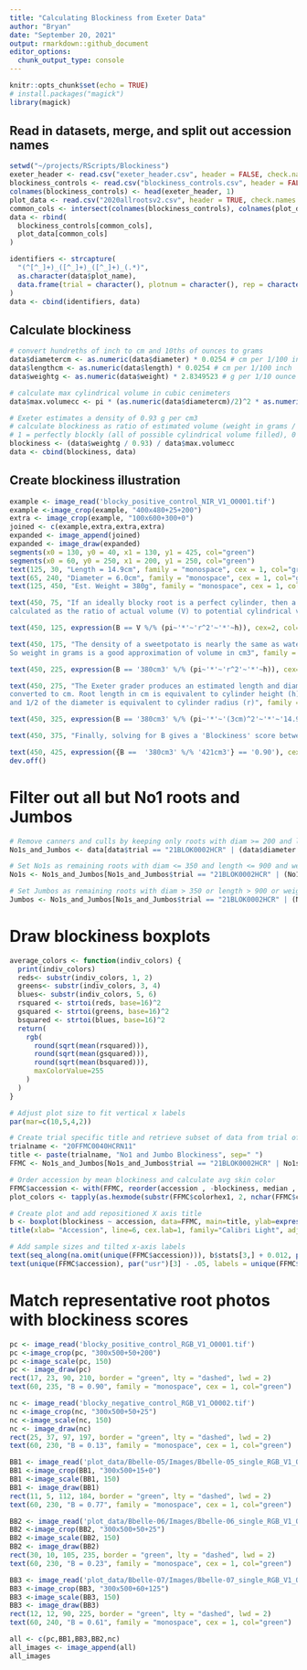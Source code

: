 ```yaml
---
title: "Calculating Blockiness from Exeter Data"
author: "Bryan"
date: "September 20, 2021"
output: rmarkdown::github_document
editor_options: 
  chunk_output_type: console
---
```


```r
knitr::opts_chunk$set(echo = TRUE)
# install.packages("magick")
library(magick)
```

## Read in datasets, merge, and split out accession names

```r
setwd("~/projects/RScripts/Blockiness")
exeter_header <- read.csv("exeter_header.csv", header = FALSE, check.names = TRUE,  stringsAsFactors = FALSE)
blockiness_controls <- read.csv("blockiness_controls.csv", header = FALSE, check.names = TRUE,  stringsAsFactors = FALSE)
colnames(blockiness_controls) <- head(exeter_header, 1)
plot_data <- read.csv("2020allrootsv2.csv", header = TRUE, check.names = TRUE,  stringsAsFactors = FALSE)
common_cols <- intersect(colnames(blockiness_controls), colnames(plot_data))
data <- rbind(
  blockiness_controls[common_cols], 
  plot_data[common_cols]
)

identifiers <- strcapture(
  "(^[^_]+)_([^_]+)_([^_]+)_(.*)",
  as.character(data$plot_name),
  data.frame(trial = character(), plotnum = character(), rep = character(), accession = character())
)
data <- cbind(identifiers, data)
```

## Calculate blockiness

```r
# convert hundreths of inch to cm and 10ths of ounces to grams
data$diametercm <- as.numeric(data$diameter) * 0.0254 # cm per 1/100 inch
data$lengthcm <- as.numeric(data$length) * 0.0254 # cm per 1/100 inch
data$weightg <- as.numeric(data$weight) * 2.8349523 # g per 1/10 ounce

# calculate max cylindrical volume in cubic cenimeters
data$max.volumecc <- pi * (as.numeric(data$diametercm)/2)^2 * as.numeric(data$lengthcm)  # cyclindrical volume = pi*r2*h

# Exeter estimates a density of 0.93 g per cm3
# calculate blockiness as ratio of estimated volume (weight in grams / 0.93 g per cm3)  to maximum theoretical volume
# 1 = perfectly blockly (all of possible cylindrical volume filled), 0 = infinitely not blocky (none of possible cylindrical volume filled)
blockiness <- (data$weightg / 0.93) / data$max.volumecc
data <- cbind(blockiness, data)

```

## Create blockiness illustration

```r
example <- image_read('blocky_positive_control_NIR_V1_O0001.tif')
example <-image_crop(example, "400x480+25+200")
extra <- image_crop(example, "100x600+300+0")
joined <- c(example,extra,extra,extra)
expanded <- image_append(joined)
expanded <- image_draw(expanded)
segments(x0 = 130, y0 = 40, x1 = 130, y1 = 425, col="green")
segments(x0 = 60, y0 = 250, x1 = 200, y1 = 250, col="green")
text(125, 30, "Length = 14.9cm", family = "monospace", cex = 1, col="green")
text(65, 240, "Diameter = 6.0cm", family = "monospace", cex = 1, col="green")
text(125, 450, "Est. Weight = 380g", family = "monospace", cex = 1, col="green")

text(450, 75, "If an ideally blocky root is a perfect cylinder, then a blockiness score (B) can be
calculated as the ratio of actual volume (V) to potential cylindrical volume (pi * r^2 * h)", family = "monospace", cex = 1, col="white")

text(450, 125, expression(B == V %/% (pi~'*'~'r^2'~'*'~h)), cex=2, col="green")

text(450, 175, "The density of a sweetpotato is nearly the same as water, or 1 g/cm3.
So weight in grams is a good approximation of volume in cm3", family = "monospace", cex = 1, col="white")

text(450, 225, expression(B == '380cm3' %/% (pi~'*'~'r^2'~'*'~h)), cex=2, col="green")

text(450, 275, "The Exeter grader produces an estimated length and diameter, which can be
converted to cm. Root length in cm is equivalent to cylinder height (h),
and 1/2 of the diameter is equivalent to cylinder radius (r)", family = "monospace", cex = 1, col="white")

text(450, 325, expression(B == '380cm3' %/% (pi~'*'~'(3cm)^2'~'*'~'14.9cm')), cex=2, col="green") 

text(450, 375, "Finally, solving for B gives a 'Blockiness' score between 1 and 0", family = "monospace", cex = 1, col="white")

text(450, 425, expression({B ==  '380cm3' %/% '421cm3'} == '0.90'), cex=2, col="green")
dev.off()

```

# Filter out all but No1 roots and Jumbos

```r
# Remove canners and culls by keeping only roots with diam >= 200 and length >= 299 and weight >=50
No1s_and_Jumbos <- data[data$trial == "21BLOK0002HCR" | (data$diameter >= 200 & data$length >= 300 & data$weight >= 50),]

# Set No1s as remaining roots with diam <= 350 and length <= 900 and weight <=220
No1s <- No1s_and_Jumbos[No1s_and_Jumbos$trial == "21BLOK0002HCR" | (No1s_and_Jumbos$diameter <= 350 & No1s_and_Jumbos$length <= 900 & No1s_and_Jumbos$weight <= 220),] 

# Set Jumbos as remaining roots with diam > 350 or length > 900 or weight > 220
Jumbos <- No1s_and_Jumbos[No1s_and_Jumbos$trial == "21BLOK0002HCR" | (No1s_and_Jumbos$diameter > 350 | No1s_and_Jumbos$length > 900 | No1s_and_Jumbos$weight > 220),]
```

# Draw blockiness boxplots 

```r

average_colors <- function(indiv_colors) {
  print(indiv_colors)
  reds<- substr(indiv_colors, 1, 2)
  greens<- substr(indiv_colors, 3, 4)
  blues<- substr(indiv_colors, 5, 6)
  rsquared <- strtoi(reds, base=16)^2
  gsquared <- strtoi(greens, base=16)^2
  bsquared <- strtoi(blues, base=16)^2
  return(
    rgb(
      round(sqrt(mean(rsquared))),
      round(sqrt(mean(gsquared))),
      round(sqrt(mean(bsquared))),
      maxColorValue=255
    )
  )
}

# Adjust plot size to fit vertical x labels
par(mar=c(10,5,4,2))

# Create trial specific title and retrieve subset of data from trial of interest
trialname <- "20FFMC0040HCRN11"
title <- paste(trialname, "No1 and Jumbo Blockiness", sep=" ") 
FFMC <- No1s_and_Jumbos[No1s_and_Jumbos$trial == "21BLOK0002HCR" | No1s_and_Jumbos$trial == "20FFMC0040HCRN11",]

# Order accession by mean blockiness and calculate avg skin color
FFMC$accession <- with(FFMC, reorder(accession , -blockiness, median , na.rm=T))
plot_colors <- tapply(as.hexmode(substr(FFMC$colorhex1, 2, nchar(FFMC$colorhex1))), FFMC$accession, average_colors)

# Create plot and add repositioned X axis title
b <- boxplot(blockiness ~ accession, data=FFMC, main=title, ylab=expression(bold("Blockiness")), las=2, col=plot_colors, xaxt="n", xlab="")
title(xlab= "Accession", line=6, cex.lab=1, family="Calibri Light", adj=0.45, font.lab = 2)

# Add sample sizes and tilted x-axis labels
text(seq_along(na.omit(unique(FFMC$accession))), b$stats[3,] + 0.012, paste("n=", b$n))
text(unique(FFMC$accession), par("usr")[3] - .05, labels = unique(FFMC$accession), srt = 45, adj = 1, xpd = TRUE);
```

# Match representative root photos with blockiness scores

```r

pc <- image_read('blocky_positive_control_RGB_V1_O0001.tif')
pc <-image_crop(pc, "300x500+50+200")
pc <-image_scale(pc, 150)
pc <- image_draw(pc)
rect(17, 23, 90, 210, border = "green", lty = "dashed", lwd = 2)
text(60, 235, "B = 0.90", family = "monospace", cex = 1, col="green")

nc <- image_read('blocky_negative_control_RGB_V1_O0002.tif')
nc <-image_crop(nc, "300x500+50+25")
nc <-image_scale(nc, 150)
nc <- image_draw(nc)
rect(25, 37, 97, 197, border = "green", lty = "dashed", lwd = 2)
text(60, 230, "B = 0.13", family = "monospace", cex = 1, col="green")

BB1 <- image_read('plot_data/Bbelle-05/Images/Bbelle-05_single_RGB_V1_O0253.tif')
BB1 <-image_crop(BB1, "300x500+15+0")
BB1 <-image_scale(BB1, 150)
BB1 <- image_draw(BB1)
rect(11, 5, 112, 184, border = "green", lty = "dashed", lwd = 2)
text(60, 230, "B = 0.77", family = "monospace", cex = 1, col="green")

BB2 <- image_read('plot_data/Bbelle-06/Images/Bbelle-06_single_RGB_V1_O0228.tif')
BB2 <-image_crop(BB2, "300x500+50+25")
BB2 <-image_scale(BB2, 150)
BB2 <- image_draw(BB2)
rect(30, 10, 105, 235, border = "green", lty = "dashed", lwd = 2)
text(60, 230, "B = 0.23", family = "monospace", cex = 1, col="green")

BB3 <- image_read('plot_data/Bbelle-07/Images/Bbelle-07_single_RGB_V1_O0231.tif')
BB3 <-image_crop(BB3, "300x500+60+125")
BB3 <-image_scale(BB3, 150)
BB3 <- image_draw(BB3)
rect(12, 12, 90, 225, border = "green", lty = "dashed", lwd = 2)
text(60, 240, "B = 0.61", family = "monospace", cex = 1, col="green")

all <- c(pc,BB1,BB3,BB2,nc)
all_images <- image_append(all)
all_images
```
